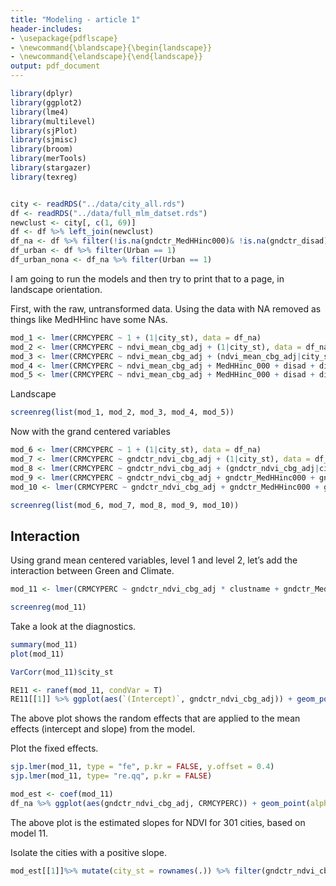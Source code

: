```yaml
---
title: "Modeling - article 1"
header-includes:
- \usepackage{pdflscape}
- \newcommand{\blandscape}{\begin{landscape}}
- \newcommand{\elandscape}{\end{landscape}}
output: pdf_document
---
```

```r
library(dplyr)
library(ggplot2)
library(lme4)
library(multilevel)
library(sjPlot)
library(sjmisc)
library(broom)
library(merTools)
library(stargazer)
library(texreg)


city <- readRDS("../data/city_all.rds")
df <- readRDS("../data/full_mlm_datset.rds")
newclust <- city[, c(1, 69)]
df <- df %>% left_join(newclust)
df_na <- df %>% filter(!is.na(gndctr_MedHHinc000)& !is.na(gndctr_disad))
df_urban <- df %>% filter(Urban == 1)
df_urban_nona <- df_na %>% filter(Urban == 1)


```
I am going to run the models and then try to print that to a page, in landscape orientation.

First, with the raw, untransformed data. Using the data with NA removed as things like MedHHinc have some NAs.

```r
mod_1 <- lmer(CRMCYPERC ~ 1 + (1|city_st), data = df_na)
mod_2 <- lmer(CRMCYPERC ~ ndvi_mean_cbg_adj + (1|city_st), data = df_na)
mod_3 <- lmer(CRMCYPERC ~ ndvi_mean_cbg_adj + (ndvi_mean_cbg_adj|city_st), data = df_na)
mod_4 <- lmer(CRMCYPERC ~ ndvi_mean_cbg_adj + MedHHinc_000 + disad + divindex + PcU18_whole + log_popden_cbg + (ndvi_mean_cbg_adj|city_st), data = df_na)
mod_5 <- lmer(CRMCYPERC ~ ndvi_mean_cbg_adj + MedHHinc_000 + disad + divindex + PcU18_whole + log_popden_cbg + PerCapitaOfficers1000 + PCgdp15 + clustname + rate_violentcrime + (ndvi_mean_cbg_adj|city_st), data = df_na)
```

\newpage
\blandscape
Landscape
```r
screenreg(list(mod_1, mod_2, mod_3, mod_4, mod_5))
```
\elandscape

\newpage
Now with the grand centered variables

```r
mod_6 <- lmer(CRMCYPERC ~ 1 + (1|city_st), data = df_na)
mod_7 <- lmer(CRMCYPERC ~ gndctr_ndvi_cbg_adj + (1|city_st), data = df_na)
mod_8 <- lmer(CRMCYPERC ~ gndctr_ndvi_cbg_adj + (gndctr_ndvi_cbg_adj|city_st), data = df_na)
mod_9 <- lmer(CRMCYPERC ~ gndctr_ndvi_cbg_adj + gndctr_MedHHinc000 + gndctr_disad + gndctr_diver + gndctr_U18 + gndctr_logpopden + (gndctr_ndvi_cbg_adj|city_st), data = df_na)
mod_10 <- lmer(CRMCYPERC ~ gndctr_ndvi_cbg_adj + gndctr_MedHHinc000 + gndctr_disad + gndctr_diver + gndctr_U18 + gndctr_logpopden + gndctr_Police + PCgdp15 + clustname + gndctr_rt_violent + (gndctr_ndvi_cbg_adj|city_st), data = df_na)
```

\newpage
\blandscape

```r
screenreg(list(mod_6, mod_7, mod_8, mod_9, mod_10))
```
\elandscape

\newpage

## Interaction

Using grand mean centered variables, level 1 and level 2, let's add the interaction between Green and Climate.

```r

mod_11 <- lmer(CRMCYPERC ~ gndctr_ndvi_cbg_adj * clustname + gndctr_MedHHinc000 + gndctr_disad + gndctr_diver + gndctr_U18 + gndctr_logpopden + gndctr_Police + PCgdp15 + gndctr_rt_violent + (gndctr_ndvi_cbg_adj|city_st), data = df_na)

screenreg(mod_11)
```
Take a look at the diagnostics.
```r
summary(mod_11)
plot(mod_11)
```

```r
VarCorr(mod_11)$city_st

RE11 <- ranef(mod_11, condVar = T)
RE11[[1]] %>% ggplot(aes(`(Intercept)`, gndctr_ndvi_cbg_adj)) + geom_point() + geom_hline(yintercept = 0, color= "red") + geom_vline(xintercept = 0, color= "red") + labs(x = "Intercept", y = "slope (NDVI)")
```
The above plot shows the random effects that are applied to the mean effects (intercept and slope) from the model.

Plot the fixed effects.
```r
sjp.lmer(mod_11, type = "fe", p.kr = FALSE, y.offset = 0.4)
sjp.lmer(mod_11, type= "re.qq", p.kr = FALSE)

mod_est <- coef(mod_11)
df_na %>% ggplot(aes(gndctr_ndvi_cbg_adj, CRMCYPERC)) + geom_point(alpha = 0) + geom_abline(aes(slope=gndctr_ndvi_cbg_adj, intercept=`(Intercept)`), data = mod_est[[1]], alpha = .1) + labs(x = "NDVI", y = "Violent Crime Index", title = "Violent Crime random slopes")
```
The above plot is the estimated slopes for NDVI for 301 cities, based on model 11.

Isolate the cities with a positive slope.
```r
mod_est[[1]]%>% mutate(city_st = rownames(.)) %>% filter(gndctr_ndvi_cbg_adj > 0) %>% arrange(gndctr_ndvi_cbg_adj)
```

